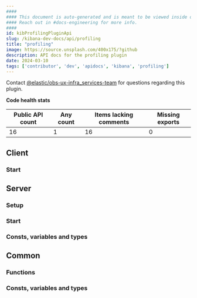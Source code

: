 ```yaml
---
####
#### This document is auto-generated and is meant to be viewed inside our experimental, new docs system.
#### Reach out in #docs-engineering for more info.
####
id: kibProfilingPluginApi
slug: /kibana-dev-docs/api/profiling
title: "profiling"
image: https://source.unsplash.com/400x175/?github
description: API docs for the profiling plugin
date: 2024-03-10
tags: ['contributor', 'dev', 'apidocs', 'kibana', 'profiling']
---
```




Contact [@elastic/obs-ux-infra_services-team](https://github.com/orgs/elastic/teams/obs-ux-infra_services-team) for questions regarding this plugin.

**Code health stats**

| Public API count  | Any count | Items lacking comments | Missing exports |
|-------------------|-----------|------------------------|-----------------|
| 16 | 1 | 16 | 0 |

## Client

### Start
<DocDefinitionList data={[profilingObj.client.start]}/>

## Server

### Setup
<DocDefinitionList data={[profilingObj.server.setup]}/>

### Start
<DocDefinitionList data={[profilingObj.server.start]}/>

### Consts, variables and types
<DocDefinitionList data={profilingObj.server.misc}/>

## Common

### Functions
<DocDefinitionList data={profilingObj.common.functions}/>

### Consts, variables and types
<DocDefinitionList data={profilingObj.common.misc}/>

